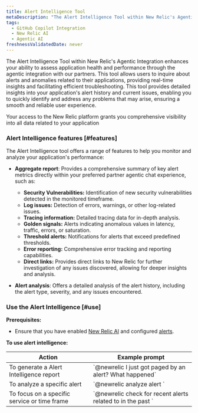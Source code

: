 ```yaml
---
title: Alert Intelligence Tool
metaDescription: "The Alert Intelligence Tool within New Relic's Agentic Integration enhances your ability to assess application health and performance through the agentic integration with our partners."
tags:
  - GitHub Copilot Integration 
  - New Relic AI
  - Agentic AI
freshnessValidatedDate: never
---
```



The Alert Intelligence Tool within New Relic's Agentic Integration enhances your ability to assess application health and performance through the agentic integration with our partners. This tool allows users to inquire about alerts and anomalies related to their applications, providing real-time insights and facilitating efficient troubleshooting. This tool provides detailed insights into your application's alert history and current issues, enabling you to quickly identify and address any problems that may arise, ensuring a smooth and reliable user experience.


Your access to the New Relic platform grants you comprehensive visibility into all data related to your application


### Alert Intelligence features [#features]

The Alert Intelligence tool offers a range of features to help you monitor and analyze your application's performance:

- **Aggregate report**: Provides a comprehensive summary of key alert metrics directly within your preferred partner agentic chat experience, such as:

  - **Security Vulnerabilities:** Identification of new security vulnerabilities detected in the monitored timeframe.
  - **Log issues:** Detection of errors, warnings, or other log-related issues.
  - **Tracing information:** Detailed tracing data for in-depth analysis.
  - **Golden signals:** Alerts indicating anomalous values in latency, traffic, errors, or saturation.
  - **Threshold alerts:** Notifications for alerts that exceed predefined thresholds.
  - **Error reporting:** Comprehensive error tracking and reporting capabilities.
  - **Direct links:** Provides direct links to New Relic for further investigation of any issues discovered, allowing for deeper insights and analysis.

- **Alert analysis**: Offers a detailed analysis of the alert history, including the alert type, severity, and any issues encountered.



### Use the Alert Intelligence [#use]


**Prerequisites:**

- Ensure that you have enabled [New Relic AI](/docs/new-relic-solutions/new-relic-one/core-concepts/new-relic-ai/#enable) and configured [alerts](/docs/alerts/overview/).

**To use alert intelligence:**

<table>
  <thead>
    <tr>
      <th>Action</th>
      <th>Example prompt</th>
    </tr>
  </thead>
  <tbody>
    <tr>
      <td>To generate a Alert Intelligence report</td>
      <td>`@newrelic I just got paged by an alert? What happened`</td>
    </tr>
    <tr>
      <td>To analyze a specific alert</td>
      <td>`@newrelic analyze alert <alert_id>`</td>
    </tr>
    <tr>
      <td>To focus on a specific service or time frame</td>
      <td>`@newrelic check for recent alerts related to <service_name> in the past <time frame>`</td>
    </tr>
  </tbody>
</table>